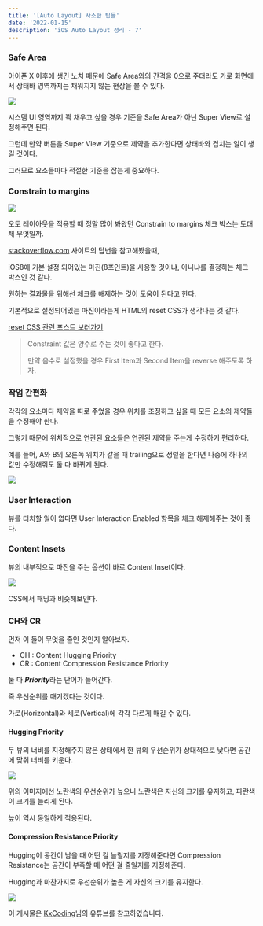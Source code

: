 ```yaml
---
title: '[Auto Layout] 사소한 팁들'
date: '2022-01-15'
description: 'iOS Auto Layout 정리 - 7'
---
```


### Safe Area 

아이폰 X 이후에 생긴 노치 때문에 Safe Area와의 간격을 0으로 주더라도 가로 화면에서 상태바 영역까지는 채워지지 않는 현상을 볼 수 있다.

![](/posts/ios-programming/auto-layout/al-01.png)

시스템 UI 영역까지 꽉 채우고 싶을 경우 기준을 Safe Area가 아닌 Super View로 설정해주면 된다.

그런데 만약 버튼을 Super View 기준으로 제약을 추가한다면 상태바와 겹치는 일이 생길 것이다.

그러므로 요소들마다 적절한 기준을 잡는게 중요하다.

### Constrain to margins

![](/posts/ios-programming/auto-layout/al-02.png)

오토 레이아웃을 적용할 때 정말 많이 봐왔던 Constrain to margins 체크 박스는 도대체 무엇일까.

[stackoverflow.com](https://stackoverflow.com/questions/25807545/what-is-constrain-to-margin-in-storyboard-in-xcode-6) 사이트의 답변을 참고해봤을때,

iOS8에 기본 설정 되어있는 마진(8포인트)을 사용할 것이냐, 아니냐를 결정하는 체크 박스인 것 같다.

원하는 결과물을 위해선 체크를 해제하는 것이 도움이 된다고 한다.

기본적으로 설정되어있는 마진이라는게 HTML의 reset CSS가 생각나는 것 같다.

[reset CSS 관련 포스트 보러가기](/blog/web-programming/html-and-css/reset-css)

> Constraint 값은 양수로 주는 것이 좋다고 한다.
> 
> 만약 음수로 설정했을 경우 First Item과 Second Item을 reverse 해주도록 하자.

### 작업 간편화

각각의 요소마다 제약을 따로 주었을 경우 위치를 조정하고 싶을 때 모든 요소의 제약들을 수정해야 한다.

그렇기 때문에 위치적으로 연관된 요소들은 연관된 제약을 주는게 수정하기 편리하다.

예를 들어, A와 B의 오른쪽 위치가 같을 때 trailing으로 정렬을 한다면 나중에 하나의 값만 수정해줘도 둘 다 바뀌게 된다.

![](/posts/ios-programming/auto-layout/al-03.png)

### User Interaction

뷰를 터치할 일이 없다면 User Interaction Enabled 항목을 체크 해제해주는 것이 좋다.

### Content Insets

뷰의 내부적으로 마진을 주는 옵션이 바로 Content Inset이다.

![](/posts/ios-programming/auto-layout/al-04.png)

CSS에서 패딩과 비슷해보인다.

### CH와 CR

먼저 이 둘이 무엇을 줄인 것인지 알아보자.

- CH : Content Hugging Priority
- CR : Content Compression Resistance Priority

둘 다 ***Priority***라는 단어가 들어간다.

즉 우선순위를 매기겠다는 것이다.

가로(Horizontal)와 세로(Vertical)에 각각 다르게 매길 수 있다.

#### Hugging Priority

두 뷰의 너비를 지정해주지 않은 상태에서 한 뷰의 우선순위가 상대적으로 낮다면 공간에 맞춰 너비를 키운다.

![](/posts/ios-programming/auto-layout/al-05.png)

위의 이미지에선 노란색의 우선순위가 높으니 노란색은 자신의 크기를 유지하고, 파란색이 크기를 늘리게 된다. 

높이 역시 동일하게 적용된다.

#### Compression Resistance Priority

Hugging이 공간이 남을 때 어떤 걸 늘릴지를 지정해준다면 Compression Resistance는 공간이 부족할 때 어떤 걸 줄일지를 지정해준다.

Hugging과 마찬가지로 우선순위가 높은 게 자신의 크기를 유지한다.

![](/posts/ios-programming/auto-layout/al-06.png)

<Callout type="info">

이 게시물은 [KxCoding](https://www.youtube.com/watch?v=673jZ19WK58)님의 유튜브를 참고하였습니다.

</Callout>
